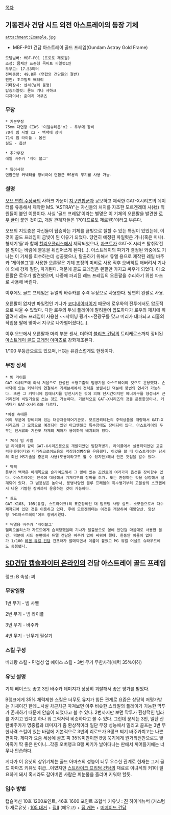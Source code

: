 [[목차]]

== 기동전사 건담 시드 외전 아스트레이의 등장 기체 ==
 attachment:Example.jpg
* MBF-P01 건담 아스트레이 골드 프레임(Gundam Astray Gold Frame)
 모델넘버: MBF-P01 (프로토 제로원)
 조정: 몸체안 표준형 콕피트 파일럿1인
 두부고: 17.53미터
 전비중량: 49.8톤 (연합의 건담들의 절반)
 엔진: 초고밀도 배터리
 기타장치: 센서(범위 불명)
 탑승파일럿: 론드 기나 샤하크
 디자이너: 준이치 아쿠츠

=== 무장 ===
 * 기본무장
 75mm 다연장 CIWS '이겔슈테른'x2 - 두부에 장비
 70식 빔 사벨 x2 - 백팩에 장비
 71식 빔 라이플 - 옵션
 실드 - 옵션

 * 추가무장
 레일 바주카 '게이 볼그'
 
 * 특이사항 
 연합군용 커넥터를 장비하여 연합군 MS용의 무기를 사용 가능. 

=== 설명 ===
[[오브 연합 수장국]]의 사하크 가문이 [[지구연합]]군과 공모하고 제작한 GAT-X시리즈의 데이터를 유용해서 제작한 MS. 'ASTRAY'는 자신들의 처지를 자조한 모르겐레테 사(社) 직원들이 붙인 이름이다. 사실 '골드 프레임'이라는 별명은 이 기체의 오른팔을 발견한 [[로우 귤]]이 붙인 것이고, 개발 관계자들은 'P01(프로토 제로원)'이라고 부른다.

오브의 지도층은 자신들이 탑승하는 기체를 금빛으로 칠할 수 있는 특권이 있었는데, 이것이 골드 프레임이 금빛이 된 이유가 되었다. 당연히 예정된 파일럿은 기나(혹은 미나). 형제기'들'과 함께 [[헬리오폴리스]]에서 제작되었으나, [[자프트]]가 GAT-X 시리즈 탈취작전을 벌이는 바람에 불똥을 뒤집어쓰게 된다(...). 아스트레이의 파기가 결정된 와중에도 기나는 이 기체를 회수하는데 성공했으나, 탈출하기 위해서 듀엘 용으로 제작된 레일 바주카 '게이볼그'를 사용한 오른팔은 기체 조정의 미비로 사용 직후 오버히트 해버려서 기나에 의해 강제 절단, 파기된다. 덕분에 골드 프레임은 왼팔만 가지고 싸우게 되었다. 이 오른팔은 로우가 발견했으며, 나중에 파괴된 레드 프레임의 오른팔을 수리하기 위한 파츠로 사용해 버린다.

이후에도 골드 프레임은 듀얼의 바주카를 주력 무장으로 사용한다. 당연히 왼팔로 사용.

오른팔이 없지만 파일럿인 기나가 [[코디네이터]]이기 때문에 로우와의 전투에서도 압도적으로 싸울 수 있었다. 다만 로우의 두뇌 플레이에 말려들어 압도하다가 로우의 재치에 휘말려서 레드 프레임이 사용한 ~~샤이닝 핑거~~전광구를 맞고 머리가 대파되고 리홈의 작업용 팔에 맞아서 지구로 나가떨어졌다(...). 

이후 오브에서 오른팔과 머리 부분 센서, 더하여 [[블리츠 건담]]의 트리케로스까지 장비된 [[아스트레이 골드 프레임 아마츠]]로 강화개조된다.

1/100 무등급으로도 있으며, HG는 유감스럽게도 한정이다.

=== 무장 상세 ===
 * 빔 라이플
 GAT-X시리즈에 와서 처음으로 완성된 소형고출력 빔병기을 아스트레이의 것으로 운용했다. 손바닥에 있는 커넥터와 연결해서 기체본체에서 전력을 병렬시킨 덕분에 몇번의 연사가 가능하다. 또한 그 커넥터에 빔에너지를 방전시키는 것에 의해 단시간이지만 에너지구를 형성시켜 근거리전에 비밀기술로 쓰는 것도 가능하다. 기본적으로 GAT-X시리즈의 것을 운용한것이나, 커넥터가 GAT-X시리즈와 다르다.

 *이겔 슈테른
 머리 부분에 장비되어 있는 대공자동제어기관포. 모르겐뢰테社의 주력상품을 개량해서 GAT-X시리즈와 그 모함으로 예정되어 있던 아크엔젤급 특수함에도 장비되어 있다. 아스트레이의 두부는 센서류와 기관포 자체의 제어가 용이하게 배치되어 있다.

 * 70식 빔 사벨
 빔 라이플와 같이 GAT-X시리즈용으로 개발되었던 빔참격병기. 라이플에서 실용화되었던 고출력제네레이터와 미라쥬크로이드용의 막장형성병장을 운용했다. 이것을 볼 때 아스트레이는 당시의 최신 MS기술을 충분히 사용(도용이라고도 할 수 있지만)해서 만든 것임을 알수 있다.

 * 백팩
 등부의 백팩은 아래쪽으로 슬라이드해서 그 밑에 있는 조인트에 여러가지 옵션을 장비할수 있다. 아스트레이는 전국에 대응해서 기체각부의 장비를 추가. 또는 환장하는 것을 상정해서 설계되어 있다. 그 범용성은 높아서, 용병사양인 블루 프레임의 특수병기부터 고물상의 스크랩에서 나온 기발한 장비까지 운용하는 것이 가능하다.

 * 실드
 GAT-X103, 105(듀엘, 스트라이크)의 표준장비인 대 빔코팅 사양 실드. 소모품으로서 다수제작되어 있던 것을 이용하고 있다. 후에 모르겐뢰테는 이것을 개량하여 대량양산. 양산형 'M1아스트레이'에도 장비시켰다.

 * 듀엘용 바주카 '게이볼그'
 헬리오폴리스가 자프트에게 습격당했을때 기나가 탈출용으로 옆에 있던걸 마음대로 사용한 물건. 덕분에 시드 본편에서 듀엘 건담은 바주카 없이 싸워야 했다. 한동안 이름이 없다가 1/100 [[레겐 듀얼 건담]] 건프라가 발매되면서 이름이 붙었고 MG 듀엘 어설트 슈라우드에도 동봉됐다. 

== [[SD건담 캡슐파이터 온라인]]의 건담 아스트레이 골드 프레임 ==
랭크: B
속성: 찌

=== 무장일람 ===
1번 무기 - 빔 사벨

2번 무기 - 빔 라이플

3번 무기 - 바주카

4번 무기 - 난무계 필살기

=== 스킬 구성 ===
베테랑 스킬 - 민첩성 업
에이스 스킬 - 3번 무기 무한사격(체력 35%이하)

=== 유닛 설명 ===
기체 베이스도 좋고 3번 바주카 데미지가 상당히 괴랄해서 좋은 평가를 받았다.

B랭크에게 35% 체력제한 스킬은 너무도 유지가 힘든 관계로 요즘은 상당히 저평가받는 기체이긴 한데...사실 차근차근 따져보면 아주 비슷한 스타일의 플레이가 가능한 막투가 존재하기 때문에 안습이 되었다고 볼 수 있다. 2번까지만 보면 막투가 환상적인 빔라를 가지고 있다고 하나 뭐 그럭저럭 비슷하다고 볼 수 있다. 그런데 문제는 3번, 일단 산탄바주카가 명중률과 데미지가 좀 환상적이라 일단 무장 성능에서 밀리고 골프는 3번 무한사격 스킬이 있는 바람에 기본적으로 3번의 리로드가 B랭크 찌기 바주카치고는 나쁜 편이다. 게다가 요즘 세상에 골프 피 35%미만이면 B랭 묵기에게 원거리전만으로도 맞아죽기 딱 좋은 판이니...각종 오버랭크 B랭 찌기가 날아다니는 판에서 끼어들기에는 너무나 안습하다.

게다가 이 유닛의 상위기체는 골드 아마츠의 성능이 너무 우수한 관계로 현재는 그저 골드 아마츠 키유닛 취급...이였지만 [[스트라이크 프리덤 건담]]의 재료로 이녀석의 커1이 필요하게 돼서 혹시라도 갈아버린 사람은 피눈물을 흘리며 키워야 할듯.

=== 입수 방법 ===
캡슐머신 10호 1200포인트, 46호 1600 포인트
조합식 키유닛 : [[진]] 하이메뉴버 (커스텀1)
재료유닛 : [[105 대거]] + [[짐II]] (에우고) + [[짐 캐논]] + [[머메이드 건담]] 
